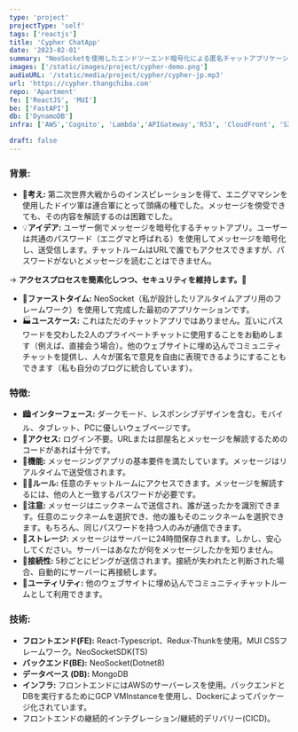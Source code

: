 ```yaml
---
type: 'project'
projectType: 'self'
tags: ['reactjs']
title: 'Cypher ChatApp'
date: '2023-02-01'
summary: "NeoSocketを使用したエンドツーエンド暗号化による匿名チャットアプリケーション。ユーザーは、ログインや認証なしでチャットセッションを開始でき、セキュリティを確保できます。"
images: ['/static/images/project/cypher-demo.png']
audioURL: '/static/media/project/cypher/cypher-jp.mp3'
url: 'https://cypher.thangchiba.com'
repo: 'Apartment'
fe: ['ReactJS', 'MUI']
be: ['FastAPI']
db: ['DynamoDB']
infra: ['AWS','Cognito', 'Lambda','APIGateway','R53', 'CloudFront', 'S3']

draft: false
---
```



### 背景:

- 🧠**考え:** 第二次世界大戦からのインスピレーションを得て、エニグママシンを使用したドイツ軍は連合軍にとって頭痛の種でした。メッセージを傍受できても、その内容を解読するのは困難でした。
- 💡**アイデア:** ユーザー側でメッセージを暗号化するチャットアプリ。ユーザーは共通のパスワード（エニグマと呼ばれる）を使用してメッセージを暗号化し、送受信します。チャットルームはURLで誰でもアクセスできますが、パスワードがないとメッセージを読むことはできません。

→ **アクセスプロセスを簡素化しつつ、セキュリティを維持します。🔐**

- 🥇**ファーストタイム:** NeoSocket（私が設計したリアルタイムアプリ用のフレームワーク）を使用して完成した最初のアプリケーションです。
- 🏭**ユースケース:** これはただのチャットアプリではありません。互いにパスワードを交わした2人のプライベートチャットに使用することをお勧めします（例えば、直接会う場合）。他のウェブサイトに埋め込んでコミュニティチャットを提供し、人々が匿名で意見を自由に表現できるようにすることもできます（私も自分のブログに統合しています）。

### 特徴:

- 🏙️**インターフェース:** ダークモード、レスポンシブデザインを含む。モバイル、タブレット、PCに優しいウェブページです。
- 📱**アクセス:** ログイン不要。URLまたは部屋名とメッセージを解読するためのコードがあれば十分です。
- 🚂**機能:** メッセージングアプリの基本要件を満たしています。メッセージはリアルタイムで送受信されます。
- 🤝🏻**ルール:** 任意のチャットルームにアクセスできます。メッセージを解読するには、他の人と一致するパスワードが必要です。
- 🔔**注意:** メッセージはニックネームで送信され、誰が送ったかを識別できます。任意のニックネームを選択でき、他の誰もそのニックネームを選択できます。もちろん、同じパスワードを持つ人のみが通信できます。
- 💾**ストレージ:** メッセージはサーバーに24時間保存されます。しかし、安心してください。サーバーはあなたが何をメッセージしたかを知りません。
- 📶**接続性:** 5秒ごとにピングが送信されます。接続が失われたと判断された場合、自動的にサーバーに再接続します。
- 🎡**ユーティリティ:** 他のウェブサイトに埋め込んでコミュニティチャットルームとして利用できます。

### 技術:

- **フロントエンド(FE):** React-Typescript、Redux-Thunkを使用。MUI CSSフレームワーク。NeoSocketSDK(TS)
- **バックエンド(BE):** NeoSocket(Dotnet8)
- **データベース (DB):** MongoDB
- **インフラ:** フロントエンドにはAWSのサーバーレスを使用。バックエンドとDBを実行するためにGCP VMInstanceを使用し、Dockerによってパッケージ化されています。
- フロントエンドの継続的インテグレーション/継続的デリバリー(CICD)。